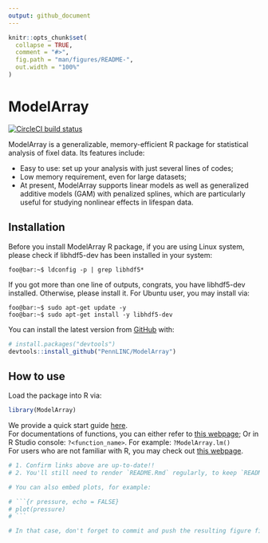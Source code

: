 ```yaml
---
output: github_document
---
```


<!-- TODO README.md is generated from README.Rmd. Please edit that file -->

```r
knitr::opts_chunk$set(
  collapse = TRUE,
  comment = "#>",
  fig.path = "man/figures/README-",
  out.width = "100%"
)
```

# ModelArray

<!-- badges: start -->
[![CircleCI build status](https://circleci.com/gh/PennLINC/ModelArray.svg?style=svg)](https://circleci.com/gh/PennLINC/ModelArray)
<!-- badges: end -->

ModelArray is a generalizable, memory-efficient R package for statistical analysis of fixel data. Its features include:

* Easy to use: set up your analysis with just several lines of codes;
* Low memory requirement, even for large datasets;
* At present, ModelArray supports linear models as well as generalized additive models (GAM) with penalized splines, which are particularly useful for studying nonlinear effects in lifespan data.  


## Installation
Before you install ModelArray R package, if you are using Linux system, please check if libhdf5-dev has been installed in your system:
```console
foo@bar:~$ ldconfig -p | grep libhdf5*
```
If you got more than one line of outputs, congrats, you have libhdf5-dev installed. Otherwise, please install it. For Ubuntu user, you may install via:
```console
foo@bar:~$ sudo apt-get update -y
foo@bar:~$ sudo apt-get install -y libhdf5-dev
```

You can install the latest version from [GitHub](https://github.com/) with:

``` r
# install.packages("devtools")
devtools::install_github("PennLINC/ModelArray")
```
## How to use
Load the package into R via:
```r
library(ModelArray)
```
We provide a quick start guide [here](https://pennlinc.github.io/ModelArray/articles/ModelArray_basics.html). \
For documentations of functions, you can either refer to [this webpage](https://pennlinc.github.io/ModelArray/reference/index.html); 
Or in R Studio console: `?<function_name>`. For example: `?ModelArray.lm()` \
For users who are not familiar with R, you may check out [this webpage](https://pennlinc.github.io/ModelArray/articles/basic_r_intro.html). 



```r
# 1. Confirm links above are up-to-date!!
# 2. You'll still need to render `README.Rmd` regularly, to keep `README.md` up-to-date. `devtools::build_readme()` is handy for this. You could also use GitHub Actions to re-render `README.Rmd` every time you push. An example workflow can be found here: <https://github.com/r-lib/actions/tree/master/examples>.

# You can also embed plots, for example:

# ```{r pressure, echo = FALSE}
# plot(pressure)
# ```

# In that case, don't forget to commit and push the resulting figure files, so they display on GitHub and CRAN.


```




